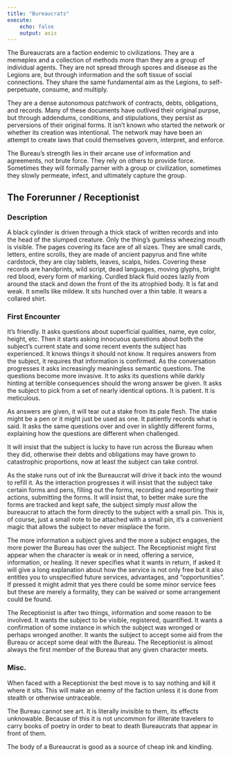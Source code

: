 ```yaml
---
title: "Bureaucrats"
execute:
    echo: false
    output: asis
---
```


The Bureaucrats are a faction endemic to civilizations. They are a memeplex and a collection of methods more than they are a group of individual agents. They are not spread through spores and disease as the Legions are, but through information and the soft tissue of social connections. They share the same fundamental aim as the Legions, to self-perpetuate, consume, and multiply.  

They are a dense autonomous patchwork of contracts, debts, obligations, and records. Many of these documents have outlived their original purpse, but through addendums, conditions, and stipulations, they persist as perversions of their original forms. It isn't known who started the network or whether its creation was intentional. The network may have been an attempt to create laws that could themselves govern, interpret, and enforce.  

The Bureau's strength lies in their arcane use of information and agreements, not brute force. They rely on others to provide force. Sometimes they will formally parner with a group or civilization, sometimes they slowly permeate, infect, and ultimately capture the group.

## The Forerunner / Receptionist

### Description

A black cylinder is driven through a thick stack of written records and into the head of the slumped creature. Only the thing's gumless wheezing mouth is visible. The pages covering its face are of all sizes. They are small cards, letters, entire scrolls, they are made of ancient papyrus and fine white cardstock, they are clay tablets, leaves, scalps, hides. Covering these records are handprints, wild script, dead languages, moving glyphs, bright red blood, every form of marking. Curdled black fluid oozes lazily from around the stack and down the front of the its atrophied body. It is fat and weak. It smells like mildew. It sits hunched over a thin table. It wears a collared shirt.  

### First Encounter

It's friendly. It asks questions about superficial qualities, name, eye color, height, etc. Then it starts asking innocuous questions about both the subject’s current state and some recent events the subject has experienced. It knows things it should not know. It requires answers from the subject, it requires that information is confirmed. As the conversation progresses it asks increasingly meaningless semantic questions. The questions become more invasive. It to asks its questions while darkly hinting at terrible consequences should the wrong answer be given. It asks the subject to pick from a set of nearly identical options. It is patient. It is meticulous.  

As answers are given, it will tear out a stake from its pale flesh. The stake might be a pen or it might just be used as one. It patiently records what is said. It asks the same questions over and over in slightly different forms, explaining how the questions are different when challenged.  

It will insist that the subject is lucky to have run across the Bureau when they did, otherwise their debts and obligations may have grown to catastrophic proportions, now at least the subject can take control.  

As the stake runs out of ink the Bureaucrat will drive it back into the wound to refill it. As the interaction progresses it will insist that the subject take certain forms and pens, filling out the forms, recording and reporting their actions, submitting the forms. It will insist that, to better make sure the forms are tracked and kept safe, the subject simply *must* allow the bureaucrat to attach the form directly to the subject with a small pin. This is, of course, just a small note to be attached with a small pin, it's a convenient magic that allows the subject to never misplace the form.  

The more information a subject gives and the more a subject engages, the more power the Bureau has over the subject. The Receptionist might first appear when the character is weak or in need, offering a service, information, or healing. It never specifies what it wants in return, if asked it will give a long explanation about how the service is not only free but it also entitles you to unspecified future services, advantages, and "opportunities". If pressed it might admit that yes there could be some minor service fees but these are merely a formality, they can be waived or some arrangement could be found.  

The Receptionist is after two things, information and some reason to be involved. It wants the subject to be visible, registered, quantified. It wants a confirmation of some instance in which the subject was wronged or perhaps wronged another. It wants the subject to accept some aid from the Bureau or accept some deal with the Bureau. The Receptionist is almost always the first member of the Bureau that any given character meets. 

### Misc.

When faced with a Receptionist the best move is to say nothing and kill it where it sits. This will make an enemy of the faction unless it is done from stealth or otherwise untraceable.

The Bureau cannot see art. It is literally invisible to them, its effects unknowable. Because of this it is not uncommon for illiterate travelers to carry books of poetry in order to beat to death Bureaucrats that appear in front of them.

The body of a Bureaucrat is good as a source of cheap ink and kindling.

<!-- ## Mechanics -->



<!-- Need to add more mobs, men in paper armor, slimes but all paper, look at historical paper armor -->
<!-- This should be a [curse] heavy faction, inflecting nonsense curses like only being able to move left (you can just turn so that whatever direction you want to move is relatively left of you...) having to follow all sorts of bizarre arcane requirements before doing basic tasks, not being able to do basic tasks-->
<!-- the health insurance faction -->

